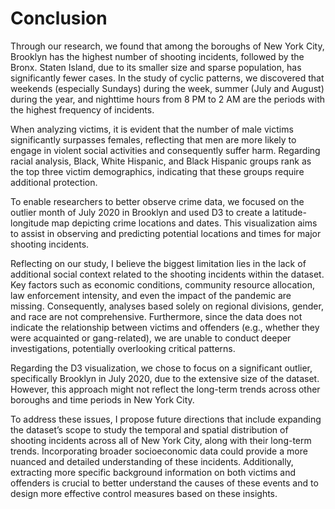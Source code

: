 # Conclusion
Through our research, we found that among the boroughs of New York City, Brooklyn has the highest number of shooting incidents, followed by the Bronx. Staten Island, due to its smaller size and sparse population, has significantly fewer cases. In the study of cyclic patterns, we discovered that weekends (especially Sundays) during the week, summer (July and August) during the year, and nighttime hours from 8 PM to 2 AM are the periods with the highest frequency of incidents.

When analyzing victims, it is evident that the number of male victims significantly surpasses females, reflecting that men are more likely to engage in violent social activities and consequently suffer harm. Regarding racial analysis, Black, White Hispanic, and Black Hispanic groups rank as the top three victim demographics, indicating that these groups require additional protection.

To enable researchers to better observe crime data, we focused on the outlier month of July 2020 in Brooklyn and used D3 to create a latitude-longitude map depicting crime locations and dates. This visualization aims to assist in observing and predicting potential locations and times for major shooting incidents.

Reflecting on our study, I believe the biggest limitation lies in the lack of additional social context related to the shooting incidents within the dataset. Key factors such as economic conditions, community resource allocation, law enforcement intensity, and even the impact of the pandemic are missing. Consequently, analyses based solely on regional divisions, gender, and race are not comprehensive. Furthermore, since the data does not indicate the relationship between victims and offenders (e.g., whether they were acquainted or gang-related), we are unable to conduct deeper investigations, potentially overlooking critical patterns.

Regarding the D3 visualization, we chose to focus on a significant outlier, specifically Brooklyn in July 2020, due to the extensive size of the dataset. However, this approach might not reflect the long-term trends across other boroughs and time periods in New York City.

To address these issues, I propose future directions that include expanding the dataset's scope to study the temporal and spatial distribution of shooting incidents across all of New York City, along with their long-term trends. Incorporating broader socioeconomic data could provide a more nuanced and detailed understanding of these incidents. Additionally, extracting more specific background information on both victims and offenders is crucial to better understand the causes of these events and to design more effective control measures based on these insights.









